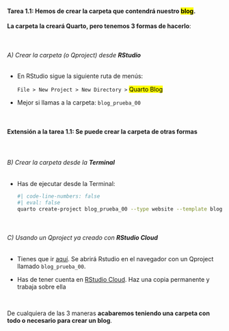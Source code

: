 ::: {.callout-important icon="false"}
#### Tarea 1.1: Hemos de crear la carpeta que contendrá nuestro <mark>blog</mark>. 

**La carpeta la creará Quarto, pero tenemos 3 formas de hacerlo**:

<br>

###### A) Crear la carpeta (o Qproject) desde **RStudio**

-   En RStudio sigue la siguiente ruta de menús:   

    `File > New Project > New Directory >` <mark>Quarto Blog</mark>
    
-   Mejor si llamas a la carpeta:  `blog_prueba_00`

:::

<br>

::: {.fragment}
::: {.callout-warning icon="false"}
#### Extensión a la tarea 1.1: Se puede crear la carpeta de otras formas

<br>

###### B) Crear la carpeta desde la **Terminal**


- Has de ejecutar desde la Terminal:


  ```bash
  #| code-line-numbers: false
  #| eval: false
  quarto create-project blog_prueba_00 --type website --template blog         
  ```

<br>

###### C) Usando un Qproject ya creado con **RStudio Cloud**

- Tienes que ir [aquí](https://rstudio.cloud/content/4743159). Se abrirá Rstudio en el navegador con un Qproject llamado `blog_prueba_00`.

- Has de tener cuenta en [RStudio Cloud](https://rstudio.cloud/). Haz una copia permanente y trabaja sobre ella

<br>

De cualquiera de las 3 maneras **acabaremos teniendo una carpeta con todo o necesario para crear un blog**.
:::

:::